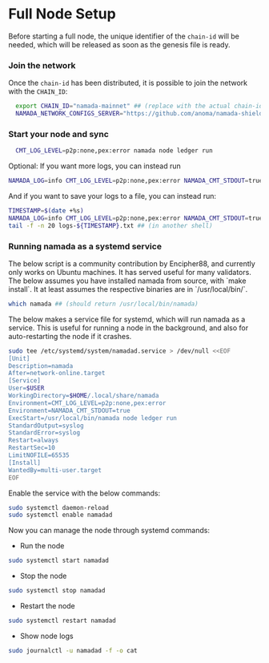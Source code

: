 
# Full Node Setup
Before starting a full node, the unique identifier of the `chain-id` will be needed, which will be released as soon as the genesis file is ready. 

### Join the network
Once the `chain-id` has been distributed, it is possible to join the network with the `CHAIN_ID`:
```bash copy
  export CHAIN_ID="namada-mainnet" ## (replace with the actual chain-id)
  NAMADA_NETWORK_CONFIGS_SERVER="https://github.com/anoma/namada-shielded-expedition/releases/download/shielded-expedition.b40d8e9055" namada client utils join-network --chain-id $CHAIN_ID
  ```

### Start your node and sync
```bash copy
  CMT_LOG_LEVEL=p2p:none,pex:error namada node ledger run
```
Optional: If you want more logs, you can instead run
```bash copy
NAMADA_LOG=info CMT_LOG_LEVEL=p2p:none,pex:error NAMADA_CMT_STDOUT=true namada node ledger run
```
And if you want to save your logs to a file, you can instead run:
```bash copy
TIMESTAMP=$(date +%s)
NAMADA_LOG=info CMT_LOG_LEVEL=p2p:none,pex:error NAMADA_CMT_STDOUT=true namada node ledger run &> logs-${TIMESTAMP}.txt
tail -f -n 20 logs-${TIMESTAMP}.txt ## (in another shell)
```

### Running namada as a systemd service
<Callout type="info">
The below script is a community contribution by Encipher88, and currently only works on Ubuntu machines.
It has served useful for many validators.
</Callout>
The below assumes you have installed namada from source, with `make install`. It at least assumes the respective binaries are in `/usr/local/bin/`.

```bash copy
which namada ## (should return /usr/local/bin/namada)
```

The below makes a service file for systemd, which will run namada as a service. This is useful for running a node in the background, and also for auto-restarting the node if it crashes.
```bash copy
sudo tee /etc/systemd/system/namadad.service > /dev/null <<EOF
[Unit]
Description=namada
After=network-online.target
[Service]
User=$USER
WorkingDirectory=$HOME/.local/share/namada
Environment=CMT_LOG_LEVEL=p2p:none,pex:error
Environment=NAMADA_CMT_STDOUT=true
ExecStart=/usr/local/bin/namada node ledger run 
StandardOutput=syslog
StandardError=syslog
Restart=always
RestartSec=10
LimitNOFILE=65535
[Install]
WantedBy=multi-user.target
EOF
```
Enable the service with the below commands:
```bash copy
sudo systemctl daemon-reload
sudo systemctl enable namadad
```
Now you can manage the node through systemd commands:

- Run the node
```bash copy
sudo systemctl start namadad
```
- Stop the node
```bash copy
sudo systemctl stop namadad
```
- Restart the node
```bash copy
sudo systemctl restart namadad
```
- Show node logs
```bash copy
sudo journalctl -u namadad -f -o cat
```


